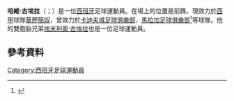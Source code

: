 {{Infobox football biography
| name = 哈維·古埃拉
| image = Javi Guerra 20140816.jpg
| caption = 
| fullname = Javier Guerra Rodríguez
| birth_date = {{birth date and age|1982|3|15|df=y}}
| birth_place = [[西班牙|西班牙]][[貝萊斯-馬拉加|貝萊斯-馬拉加]]
| height = 1.81m
| position = [[前鋒|前鋒]]
| currentclub = [[巴列卡诺闪电|華歷簡奴]]
| clubnumber = 24
| youthyears1 = | youthclubs1 = [[皇家西班牙人體育俱樂部|愛斯賓奴]]
| years1 = 2001–2002 | clubs1 = Vilassar Mar | caps1 = | goals1 =
| years2 = 2002–2003 | clubs2 = Motril | caps2 = 27 | goals2 = 7
| years3 = 2003–2004 | clubs3 = [[加的斯足球俱樂部|卡迪斯]] | caps3 = 2 | goals3 = 0
| years4 = 2004 | clubs4 = Varzim | caps4 = 5 | goals4 = 0
| years5 = 2004–2007 | clubs5 = Valencia B | caps5 = 105 | goals5 = 55
| years6 = 2007 | clubs6 = [[巴伦西亚足球俱乐部|華倫西亞]] | caps6 = 2 | goals6 = 0
| years7 = 2007–2008 | clubs7 = Granada 74 | caps7 = 39 | goals7 = 8
| years8 = 2008–2010 | clubs8 = [[皇家馬略卡體育會|馬略卡]] | caps8 = 0 | goals8 = 0
| years9 = 2008–2009 | clubs9 = → [[阿拉维斯体育|艾拉維斯]] (loan) | caps9 = 40 | goals9 = 9
| years10 = 2009–2010 | clubs10 = → [[萊萬特體育聯盟|利雲特]] (loan) | caps10 = 37 | goals10 = 12
| years11 = 2010–2014 | clubs11 = [[皇家巴利亞多利德足球俱樂部|華拉度列]] | caps11 = 144 | goals11 = 68
| years12 = 2014–2015 | clubs12 = [[卡迪夫城足球俱樂部|卡迪夫城]] | caps12 = 3 | goals12 = 0
| years13 = 2015 | clubs13 = → [[馬拉加足球俱樂部|馬拉加]] (loan) | caps13 = 13 | goals13 = 5
| years14 = 2015– | clubs14 = [[巴列卡诺闪电|華歷簡奴]] | caps14 = 88 | goals14 = 24
| totalcaps = | totalgoals = 
| club-update = 4 May 2019
}}

'''哈維·古埃拉'''（{{lang-es|Javi Guerra}}；{{bd|1982年|3月15日}}）是一位[[西班牙|西班牙]]足球運動員。在場上的位置是前鋒。現效力於[[西甲|西甲]]球隊[[巴列卡诺闪电|華歷簡奴]]，曾效力於[[卡迪夫城足球俱樂部|卡迪夫城足球俱樂部]]、[[馬拉加足球俱樂部|馬拉加足球俱樂部]]<ref>{{cite web|url=http://www.bbc.com/sport/0/football/27506305|title=Cardiff City sign striker Javi Guerra from Real Valladolid|publisher=[[BBC_Sport|BBC Sport]]|date=21 May 2014|accessdate=21 May 2014|archive-date=2015-07-24|archive-url=https://web.archive.org/web/20150724183932/http://www.bbc.com/sport/0/football/27506305|dead-url=no}}</ref>等球隊。他的雙胞胎兄弟[[埃米利奧·古埃拉|埃米利奧·古埃拉]]也是一位足球運動員。

==參考資料==
{{Reflist}}

{{DEFAULTSORT: Guerra, Javi}}
[[Category:西班牙足球運動員|Category:西班牙足球運動員]]